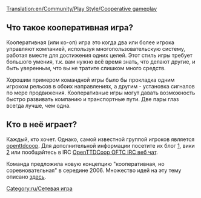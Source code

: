 [[Translation:en/Community/Play Style/Cooperative gameplay]]


==Что такое кооперативная игра?==
Кооперативная (или кo-oп) игра это когда два или более игрока управляют компанией, используя многопользовательскую систему, работая вместе для достижения одних целей. Этот стиль игры требует большого умения, т.к. вам нужно всё время знать, что делают другие, и быть уверенным, что вы не тратите слишком много средств.

Хорошим примером командной игры было бы прокладка одним игроком рельсов в обоих направлениях, а другим - установка сигналов по мере продвижения. Кооперативные игры могут давать возможность быстро развивать компанию и транспортные пути. Две пары глаз всегда лучше, чем одна.

==Кто в неё играет?==
Каждый, кто хочет. Однако, самой известной группой игроков является [http://www.openttdcoop.org openttdcoop]. Для дополнительной информации посетите их блог [http://blog.openttdcoop.org/], вики [http://wiki.openttdcoop.org/Main_Page] или пообщайтесь в IRC [http://webchat.oftc.net/?randomnick=1&channels=openttdcoop%2Copenttdcoop.stable&prompt=1 OpenTTDCoop OFTC IRC веб чат].

Команда предложила новую концепцию "кооперативная, но соревновательная" в середине 2006. Множество идей на эту тему описано [http://openttdcoop.org/wiki/index.php/Category:Coopetition здесь].

[[Category:ru/Сетевая игра]]